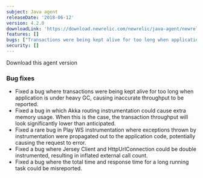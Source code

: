 ```yaml
---
subject: Java agent
releaseDate: '2018-06-12'
version: 4.2.0
downloadLink: 'https://download.newrelic.com/newrelic/java-agent/newrelic-agent/4.2.0/'
features: []
bugs: ["Transactions were being kept alive for too long when application is under heavy GC", "Akka routing instrumentation could cause extra memory usage", "Bug in Play WS instrumentation where exceptions thrown by instrumentation were propagated out to the application code", "Jersey Client and HttpUrlConnection external calls could be double instrumented", "Total time and response time for a long running task could be misreported"]
security: []
---
```

<ButtonGroup>
  <ButtonLink
    role="button"
    to="https://download.newrelic.com/newrelic/java-agent/newrelic-agent/4.2.0/"
    variant="primary"
  >
    Download this agent version
  </ButtonLink>
</ButtonGroup>

### Bug fixes

* Fixed a bug where transactions were being kept alive for too long when application is under heavy GC, causing inaccurate throughput to be reported.
* Fixed a bug in which Akka routing instrumentation could cause extra memory usage. When this is the case, the transaction throughput will look significantly lower than anticipated.
* Fixed a rare bug in Play WS instrumentation where exceptions thrown by instrumentation were propagated out to the application code, potentially causing the request to error.
* Fixed a bug where Jersey Client and HttpUrlConnection could be double instrumented, resulting in inflated external call count.
* Fixed a bug where the total time and response time for a long running task could be misreported.
